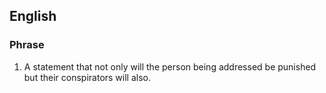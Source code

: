 ==English==
===Phrase===
# A statement that not only will the person being addressed be punished but their conspirators will also.
